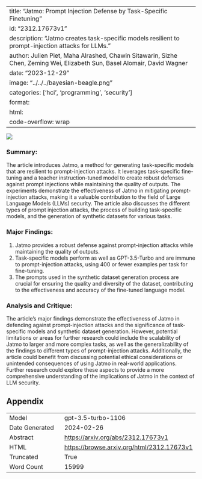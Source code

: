 
---
title: "Jatmo: Prompt Injection Defense by Task-Specific Finetuning"
id: "2312.17673v1"
description: "Jatmo creates task-specific models resilient to prompt-injection attacks for LLMs."
author: Julien Piet, Maha Alrashed, Chawin Sitawarin, Sizhe Chen, Zeming Wei, Elizabeth Sun, Basel Alomair, David Wagner
date: "2023-12-29"
image: "../../../bayesian-beagle.png"
categories: ['hci', 'programming', 'security']
format:
  html:
    code-overflow: wrap
---

![](../../../bayesian-beagle.png)

### Summary:
The article introduces Jatmo, a method for generating task-specific models that are resilient to prompt-injection attacks. It leverages task-specific fine-tuning and a teacher instruction-tuned model to create robust defenses against prompt injections while maintaining the quality of outputs. The experiments demonstrate the effectiveness of Jatmo in mitigating prompt-injection attacks, making it a valuable contribution to the field of Large Language Models (LLMs) security. The article also discusses the different types of prompt injection attacks, the process of building task-specific models, and the generation of synthetic datasets for various tasks.

### Major Findings:
1. Jatmo provides a robust defense against prompt-injection attacks while maintaining the quality of outputs.
2. Task-specific models perform as well as GPT-3.5-Turbo and are immune to prompt-injection attacks, using 400 or fewer examples per task for fine-tuning.
3. The prompts used in the synthetic dataset generation process are crucial for ensuring the quality and diversity of the dataset, contributing to the effectiveness and accuracy of the fine-tuned language model.

### Analysis and Critique:
The article's major findings demonstrate the effectiveness of Jatmo in defending against prompt-injection attacks and the significance of task-specific models and synthetic dataset generation. However, potential limitations or areas for further research could include the scalability of Jatmo to larger and more complex tasks, as well as the generalizability of the findings to different types of prompt-injection attacks. Additionally, the article could benefit from discussing potential ethical considerations or unintended consequences of using Jatmo in real-world applications. Further research could explore these aspects to provide a more comprehensive understanding of the implications of Jatmo in the context of LLM security.

## Appendix

|          |          |
|----------|----------|
| Model     | gpt-3.5-turbo-1106       |
| Date Generated     | 2024-02-26       |
| Abstract | [https://arxiv.org/abs/2312.17673v1](https://arxiv.org/abs/2312.17673v1)        |
| HTML     | [https://browse.arxiv.org/html/2312.17673v1](https://browse.arxiv.org/html/2312.17673v1)       |
| Truncated       | True       |
| Word Count       | 15999       |